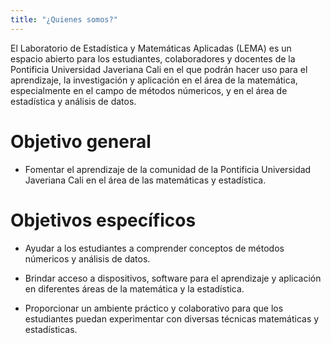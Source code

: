 ```yaml
---
title: "¿Quienes somos?"
---
```


El Laboratorio de Estadística y Matemáticas Aplicadas (LEMA) es un espacio abierto para los estudiantes, colaboradores y docentes de la Pontificia Universidad Javeriana Cali en el que podrán hacer uso para el aprendizaje, la investigación y aplicación en el área de la matemática, especialmente en el campo de métodos númericos, y en el área de estadística y análisis de datos.

# Objetivo general
- Fomentar el aprendizaje de la comunidad de la Pontificia Universidad Javeriana Cali en el área de las matemáticas y estadística.

# Objetivos específicos

- Ayudar a los estudiantes a comprender conceptos de métodos númericos y análisis de datos.

- Brindar acceso a dispositivos, software para el aprendizaje y aplicación en diferentes áreas de la matemática y la estadística.

- Proporcionar un ambiente práctico y colaborativo para que los estudiantes puedan experimentar con diversas técnicas matemáticas y estadísticas.
